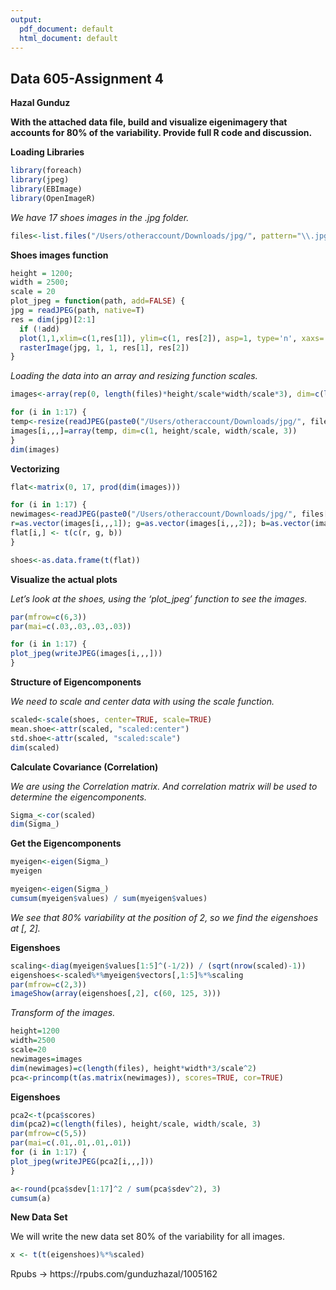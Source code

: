 ```yaml
---
output:
  pdf_document: default
  html_document: default
---
```


## Data 605-Assignment 4 ##

**Hazal Gunduz**

**With the attached data file, build and visualize  eigenimagery that accounts for 80% of the variability.  Provide full R code and discussion.**

**Loading Libraries**

```r
library(foreach)
library(jpeg)
library(EBImage)
library(OpenImageR)
```

*We have 17 shoes images in the .jpg folder.*

```r
files<-list.files("/Users/otheraccount/Downloads/jpg/", pattern="\\.jpg")[1:17] 
```

**Shoes images function**

```r
height = 1200; 
width = 2500; 
scale = 20
plot_jpeg = function(path, add=FALSE) { 
jpg = readJPEG(path, native=T) 
res = dim(jpg)[2:1] 
  if (!add) 
  plot(1,1,xlim=c(1,res[1]), ylim=c(1, res[2]), asp=1, type='n', xaxs='i', yaxs='i', xaxt='n', yaxt='n', xlab='', ylab='', bty='n')
  rasterImage(jpg, 1, 1, res[1], res[2])
}
```

*Loading the data into an array and resizing function scales.*

```r
images<-array(rep(0, length(files)*height/scale*width/scale*3), dim=c(length(files), height/scale, width/scale, 3))

for (i in 1:17) {
temp<-resize(readJPEG(paste0("/Users/otheraccount/Downloads/jpg/", files[i])), height/scale, width/scale)
images[i,,,]=array(temp, dim=c(1, height/scale, width/scale, 3))
}
dim(images)
```

**Vectorizing**

```r
flat<-matrix(0, 17, prod(dim(images))) 

for (i in 1:17) {
newimages<-readJPEG(paste0("/Users/otheraccount/Downloads/jpg/", files[i]))
r=as.vector(images[i,,,1]); g=as.vector(images[i,,,2]); b=as.vector(images[i,,,3])
flat[i,] <- t(c(r, g, b))
}

shoes<-as.data.frame(t(flat))
```

**Visualize the actual plots**

*Let’s look at the shoes, using the 'plot_jpeg' function to see the images.*

```r
par(mfrow=c(6,3))
par(mai=c(.03,.03,.03,.03))

for (i in 1:17) { 
plot_jpeg(writeJPEG(images[i,,,]))
}
```

**Structure of Eigencomponents**

*We need to scale and center data with using the scale function.*

```r
scaled<-scale(shoes, center=TRUE, scale=TRUE)
mean.shoe<-attr(scaled, "scaled:center")
std.shoe<-attr(scaled, "scaled:scale")
dim(scaled)
```

**Calculate Covariance (Correlation)**

*We are using the Correlation matrix. And correlation matrix will be used to determine the eigencomponents.*

```r
Sigma_<-cor(scaled)
dim(Sigma_)
```

**Get the Eigencomponents**

```r
myeigen<-eigen(Sigma_)
myeigen
```

```r
myeigen<-eigen(Sigma_)
cumsum(myeigen$values) / sum(myeigen$values)
```

*We see that 80% variability at the position of 2, so we find the eigenshoes at [, 2].*

**Eigenshoes**

```r
scaling<-diag(myeigen$values[1:5]^(-1/2)) / (sqrt(nrow(scaled)-1))
eigenshoes<-scaled%*%myeigen$vectors[,1:5]%*%scaling
par(mfrow=c(2,3))
imageShow(array(eigenshoes[,2], c(60, 125, 3)))
```

*Transform of the images.*

```r
height=1200
width=2500
scale=20
newimages=images
dim(newimages)=c(length(files), height*width*3/scale^2)
pca<-princomp(t(as.matrix(newimages)), scores=TRUE, cor=TRUE)
```

**Eigenshoes**

```r
pca2<-t(pca$scores)
dim(pca2)=c(length(files), height/scale, width/scale, 3)
par(mfrow=c(5,5))
par(mai=c(.01,.01,.01,.01))
for (i in 1:17) {
plot_jpeg(writeJPEG(pca2[i,,,]))
}
```

```r
a<-round(pca$sdev[1:17]^2 / sum(pca$sdev^2), 3)
cumsum(a)
```

**New Data Set**

We will write the new data set 80% of the variability for all images.

```r
x <- t(t(eigenshoes)%*%scaled)
```


Rpubs ->  https://rpubs.com/gunduzhazal/1005162

